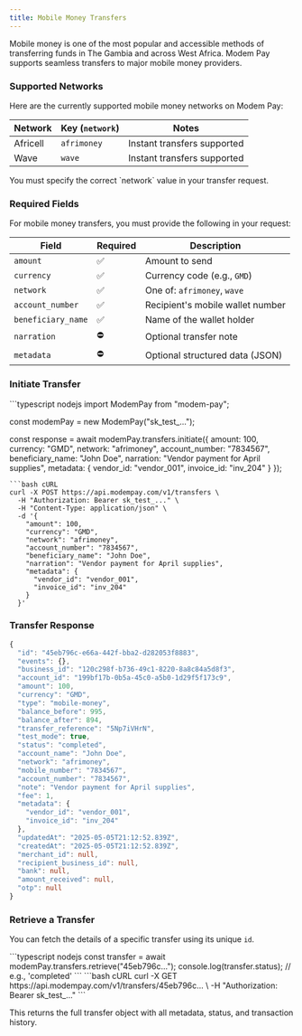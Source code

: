 ```yaml
---
title: Mobile Money Transfers
---
```


Mobile money is one of the most popular and accessible methods of transferring funds in The Gambia and across West Africa. Modem Pay supports seamless transfers to major mobile money providers.


### Supported Networks

Here are the currently supported mobile money networks on Modem Pay:

| Network     | Key (`network`) | Notes                        |
|-------------|------------------|------------------------------|
| Africell    | `afrimoney`      | Instant transfers supported  |
| Wave        | `wave`           | Instant transfers supported  |

<Note>
You must specify the correct `network` value in your transfer request.
</Note>

### Required Fields

For mobile money transfers, you must provide the following in your request:

| Field              | Required | Description                             |
|--------------------|----------|-----------------------------------------|
| `amount`           | ✅       | Amount to send |
| `currency`         | ✅       | Currency code (e.g., `GMD`)             |
| `network`          | ✅       | One of: `afrimoney`, `wave`   |
| `account_number`   | ✅       | Recipient's mobile wallet number        |
| `beneficiary_name` | ✅       | Name of the wallet holder               |
| `narration`        | ⛔       | Optional transfer note                  |
| `metadata`         | ⛔       | Optional structured data (JSON)         |


### Initiate Transfer

<CodeGroup>
```typescript nodejs
import ModemPay from "modem-pay";

const modemPay = new ModemPay("sk_test_...");

const response = await modemPay.transfers.initiate({
  amount: 100,
  currency: "GMD",
  network: "afrimoney",
  account_number: "7834567",
  beneficiary_name: "John Doe",
  narration: "Vendor payment for April supplies",
  metadata: {
    vendor_id: "vendor_001",
    invoice_id: "inv_204"
  }
});
```
```bash cURL
curl -X POST https://api.modempay.com/v1/transfers \
  -H "Authorization: Bearer sk_test_..." \
  -H "Content-Type: application/json" \
  -d '{
    "amount": 100,
    "currency": "GMD",
    "network": "afrimoney",
    "account_number": "7834567",
    "beneficiary_name": "John Doe",
    "narration": "Vendor payment for April supplies",
    "metadata": {
      "vendor_id": "vendor_001",
      "invoice_id": "inv_204"
    }
  }'

```
</CodeGroup>

### Transfer Response

```typescript json
{
  "id": "45eb796c-e66a-442f-bba2-d282053f8883",
  "events": {},
  "business_id": "120c298f-b736-49c1-8220-8a8c84a5d8f3",
  "account_id": "199bf17b-0b5a-45c0-a5b0-1d29f5f173c9",
  "amount": 100,
  "currency": "GMD",
  "type": "mobile-money",
  "balance_before": 995,
  "balance_after": 894,
  "transfer_reference": "5Np7iVHrN",
  "test_mode": true,
  "status": "completed",
  "account_name": "John Doe",
  "network": "afrimoney",
  "mobile_number": "7834567",
  "account_number": "7834567",
  "note": "Vendor payment for April supplies",
  "fee": 1,
  "metadata": {
    "vendor_id": "vendor_001",
    "invoice_id": "inv_204"
  },
  "updatedAt": "2025-05-05T21:12:52.839Z",
  "createdAt": "2025-05-05T21:12:52.839Z",
  "merchant_id": null,
  "recipient_business_id": null,
  "bank": null,
  "amount_received": null,
  "otp": null
}
```


### Retrieve a Transfer

You can fetch the details of a specific transfer using its unique `id`.

<CodeGroup>
```typescript nodejs
const transfer = await modemPay.transfers.retrieve("45eb796c...");
console.log(transfer.status); // e.g., 'completed'
```
```bash cURL
curl -X GET https://api.modempay.com/v1/transfers/45eb796c... \
  -H "Authorization: Bearer sk_test_..."
```
</CodeGroup>

This returns the full transfer object with all metadata, status, and transaction history.
